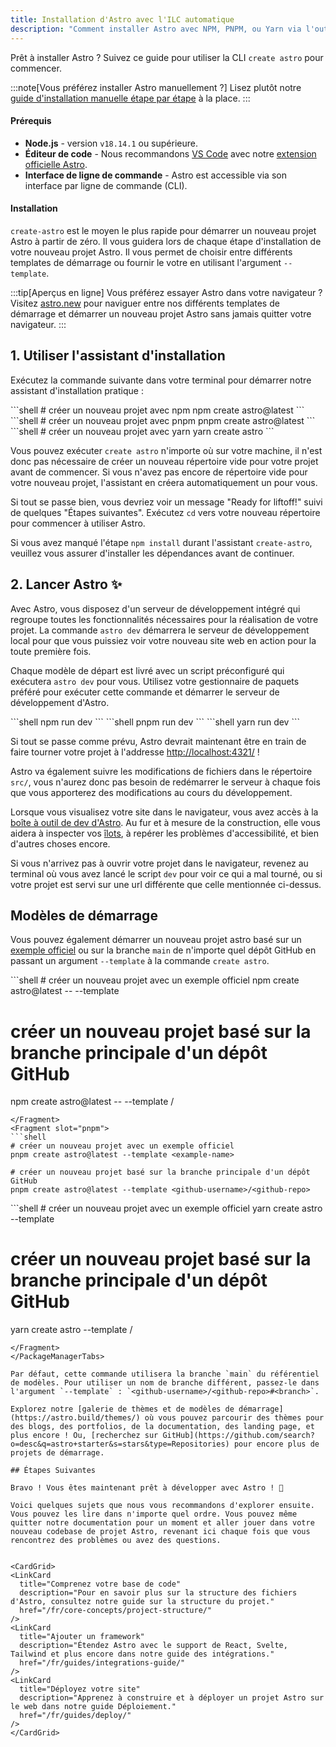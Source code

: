 ```yaml
---
title: Installation d'Astro avec l'ILC automatique
description: "Comment installer Astro avec NPM, PNPM, ou Yarn via l'outil de création create-astro inclus dans l'ILC."
---
```




Prêt à installer Astro ? Suivez ce guide pour utiliser la CLI `create astro` pour commencer.

:::note[Vous préférez installer Astro manuellement ?]
Lisez plutôt notre [guide d'installation manuelle étape par étape](/fr/install/manual/) à la place.
:::
#### Prérequis

- **Node.js** - version `v18.14.1` ou supérieure.
- **Éditeur de code** - Nous recommandons [VS Code](https://code.visualstudio.com/) avec notre [extension officielle Astro](https://marketplace.visualstudio.com/items?itemName=astro-build.astro-vscode).
- **Interface de ligne de commande** - Astro est accessible via son interface par ligne de commande (CLI).

#### Installation

`create-astro` est le moyen le plus rapide pour démarrer un nouveau projet Astro à partir de zéro. Il vous guidera lors de chaque étape d'installation de votre nouveau projet Astro. Il vous permet de choisir entre différents templates de démarrage ou fournir le votre  en utilisant l'argument `--template`.

:::tip[Aperçus en ligne]
Vous préférez essayer Astro dans votre navigateur ? Visitez [astro.new](https://astro.new/) pour naviguer entre nos différents templates de démarrage et démarrer un nouveau projet Astro sans jamais quitter votre navigateur.
:::

## 1. Utiliser l'assistant d'installation

Exécutez la commande suivante dans votre terminal pour démarrer notre assistant d'installation pratique :

<PackageManagerTabs>
  <Fragment slot="npm">
  ```shell
  # créer un nouveau projet avec npm
  npm create astro@latest
  ```
  </Fragment>
  <Fragment slot="pnpm">
  ```shell
  # créer un nouveau projet avec pnpm
  pnpm create astro@latest
  ```
  </Fragment>
  <Fragment slot="yarn">
  ```shell
  # créer un nouveau projet avec yarn
  yarn create astro
  ```
  </Fragment>
</PackageManagerTabs>

Vous pouvez exécuter `create astro` n'importe où sur votre machine, il n'est donc pas nécessaire de créer un nouveau répertoire vide pour votre projet avant de commencer. Si vous n'avez pas encore de répertoire vide pour votre nouveau projet, l'assistant en créera automatiquement un pour vous.

Si tout se passe bien, vous devriez voir un message "Ready for liftoff!" suivi de quelques "Étapes suivantes". Exécutez `cd` vers votre nouveau répertoire pour commencer à utiliser Astro.

Si vous avez manqué l'étape `npm install` durant l'assistant `create-astro`, veuillez vous assurer d'installer les dépendances avant de continuer.

## 2. Lancer Astro ✨

Avec Astro, vous disposez d'un serveur de développement intégré qui regroupe toutes les fonctionnalités nécessaires pour la réalisation de votre projet. La commande `astro dev` démarrera le serveur de développement local pour que vous puissiez voir votre nouveau site web en action pour la toute première fois.

Chaque modèle de départ est livré avec un script préconfiguré qui exécutera `astro dev` pour vous. Utilisez votre gestionnaire de paquets préféré pour exécuter cette commande et démarrer le serveur de développement d'Astro.

<PackageManagerTabs>
  <Fragment slot="npm">
  ```shell
  npm run dev
  ```
  </Fragment>
  <Fragment slot="pnpm">
  ```shell
  pnpm run dev
  ```
  </Fragment>
  <Fragment slot="yarn">
  ```shell
  yarn run dev
  ```
  </Fragment>
</PackageManagerTabs>


Si tout se passe comme prévu, Astro devrait maintenant être en train de faire tourner votre projet à l'addresse [http://localhost:4321/](http://localhost:4321/) !

Astro va également suivre les modifications de fichiers dans le répertoire `src/`, vous n'aurez donc pas besoin de redémarrer le serveur à chaque fois que vous apporterez des modifications au cours du développement.

Lorsque vous visualisez votre site dans le navigateur, vous avez accès à la [boîte à outil de dev d'Astro](/fr/reference/configuration-reference/#dev-toolbar-options). Au fur et à mesure de la construction, elle vous aidera à inspecter vos [îlots](/fr/concepts/islands/), à repérer les problèmes d'accessibilité, et bien d'autres choses encore.

Si vous n'arrivez pas à ouvrir votre projet dans le navigateur, revenez au terminal où vous avez lancé le script `dev` pour voir ce qui a mal tourné, ou si votre projet est servi sur une url différente que celle mentionnée ci-dessus.

## Modèles de démarrage

Vous pouvez également démarrer un nouveau projet astro basé sur un [exemple officiel](https://github.com/withastro/astro/tree/main/examples) ou sur la branche `main` de n'importe quel dépôt GitHub en passant un argument `--template` à la commande `create astro`.

<PackageManagerTabs>
  <Fragment slot="npm">
  ```shell
  # créer un nouveau projet avec un exemple officiel
  npm create astro@latest -- --template <example-name>

  # créer un nouveau projet basé sur la branche principale d'un dépôt GitHub
  npm create astro@latest -- --template <github-username>/<github-repo>
  ```
  </Fragment>
  <Fragment slot="pnpm">
  ```shell
  # créer un nouveau projet avec un exemple officiel
  pnpm create astro@latest --template <example-name>
  
  # créer un nouveau projet basé sur la branche principale d'un dépôt GitHub
  pnpm create astro@latest --template <github-username>/<github-repo>
  ```
  </Fragment>
  <Fragment slot="yarn">
  ```shell
  # créer un nouveau projet avec un exemple officiel
  yarn create astro --template <example-name>
  
  # créer un nouveau projet basé sur la branche principale d'un dépôt GitHub
  yarn create astro --template <github-username>/<github-repo>
  ```
  </Fragment>
</PackageManagerTabs>

Par défaut, cette commande utilisera la branche `main` du référentiel de modèles. Pour utiliser un nom de branche différent, passez-le dans l'argument `--template` : `<github-username>/<github-repo>#<branch>`.

Explorez notre [galerie de thèmes et de modèles de démarrage](https://astro.build/themes/) où vous pouvez parcourir des thèmes pour des blogs, des portfolios, de la documentation, des landing page, et plus encore ! Ou, [recherchez sur GitHub](https://github.com/search?o=desc&q=astro+starter&s=stars&type=Repositories) pour encore plus de projets de démarrage.

## Étapes Suivantes

Bravo ! Vous êtes maintenant prêt à développer avec Astro ! 🥳

Voici quelques sujets que nous vous recommandons d'explorer ensuite. Vous pouvez les lire dans n'importe quel ordre. Vous pouvez même quitter notre documentation pour un moment et aller jouer dans votre nouveau codebase de projet Astro, revenant ici chaque fois que vous rencontrez des problèmes ou avez des questions.


<CardGrid>
  <LinkCard
    title="Comprenez votre base de code"
    description="Pour en savoir plus sur la structure des fichiers d'Astro, consultez notre guide sur la structure du projet."
    href="/fr/core-concepts/project-structure/"
  />
  <LinkCard
    title="Ajouter un framework"
    description="Étendez Astro avec le support de React, Svelte, Tailwind et plus encore dans notre guide des intégrations."
    href="/fr/guides/integrations-guide/"
  />
  <LinkCard
    title="Déployez votre site"
    description="Apprenez à construire et à déployer un projet Astro sur le web dans notre guide Déploiement."
    href="/fr/guides/deploy/"
  />
</CardGrid>
